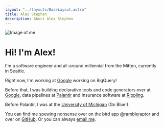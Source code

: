 ```yaml
---
layout: "../layouts/BaseLayout.astro"
title: Alex Stephen
description: About Alex Stephen
---
```


<img src="/me.jpg" class="img-fluid hero-image" alt="Image of me" />

# Hi! I'm Alex!

I'm a software engineer and all-around millennial from the Mitten, currently in Seattle.

Right now, I'm working at [Google](https://www.google.com) working on BigQuery!

Before that, I was building declarative tools and code generators over at
[Google](https://www.google.com), data pipelines at
[Palantir](https://www.palantir.com) and Insurance software at [Rippling](https://www.rippling.com).

Before Palantir, I was at the [University of Michigan](https://www.umich.edu) (Go Blue!).

You can find me spewing nonsense over on the bird app [@rambleraptor](https://www.twitter.com/rambleraptor) and over on [GitHub](https://www.github.com/rambleraptor). Or you can always [email me](mailto:astephen2@gmail.com).
